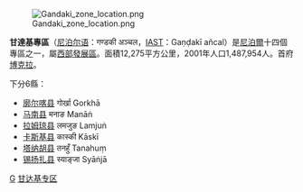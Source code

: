 {{Link style|time=2015-12-12T03:12:49+00:00}}
{{Infobox zone
<!--See Infobox settlement for all fields and descriptions of usage-->
|name                   = 甘达基专区<br>Gandaki
|native_name            = गण्डकी अञ्चल
|settlement_type        = [[尼泊尔行政区划|专区]]
|motto                  =
|image_skyline          =
|imagesize              = 300px
|image_caption          =
|image_map              = Gandaki districts.png
|mapsize                = 300px
|map_caption            =
|subdivision_type       = [[List_of_sovereign_states|国家]]
|subdivision_name       = {{flag|Nepal}}
|subdivision_type1      = [[尼泊尔的发展区|发展区]]
|subdivision_name1      = 
|seat_type              = 首府
|seat                   = [[博克拉|博克拉]]
|leader_title           =
|leader_name            =
|established_title      =  <!-- Established -->
|established_date       =
|area_footnotes         =
|area_total_km2         = 
|population_as_of       = 
|population_footnotes   =
|population_note        =
|population_total       = 
|population_density_km2 = <!-- auto -->
|blank_name_sec1        = [[Languages_of_Nepal|Main language(s)]]
|blank_info_sec1        = 
|timezone               = [[尼泊尔标准时间|尼泊尔标准时间]]
|utc_offset             = +5:45
|latd= |latm=|lats= |latNS=N
|longd=|longm=|longs=|longEW=E
|elevation_footnotes    =  <!--for references: use <ref> </ref> tags-->
|elevation_m            =
|postal_code_type       =  <!-- enter ZIP code, Postcode, Post code, Postal code... -->
|postal_code            =
|area_code              =
|iso_code               = [[:en:ISO_3166-2:NP|NP-GA]]
|website                = 
|footnotes              = 
}}

[[File:Gandaki_zone_location.png|right]]

'''甘達基專區'''（[[尼泊尔语|尼泊尔语]]：गण्डकी अञ्चल，[[IAST|IAST]]：Gaṇḍakī añcal）是[[尼泊爾|尼泊爾]]十四個專區之一，屬[[西部發展區|西部發展區]]。面積12,275平方公里，2001年人口1,487,954人。首府[[博克拉|博克拉]]。

下分6縣：
* [[廓尔喀县|廓尔喀县]] गोर्खा Gorkhā
* [[马南县|马南县]] मनाङ Manāṅ
* [[拉姆琼县|拉姆琼县]] लमजुङ Lamjuṅ
* [[卡斯基县|卡斯基县]] कास्की Kāskī
* [[塔纳胡县|塔纳胡县]] तनहुँ Tanahuṃ
* [[锡扬扎县|锡扬扎县]] स्याङ्जा Syāṅjā

{{尼泊尔行政区划}}

[[Category:尼泊尔专区|G]]
[[Category:甘达基专区|]]